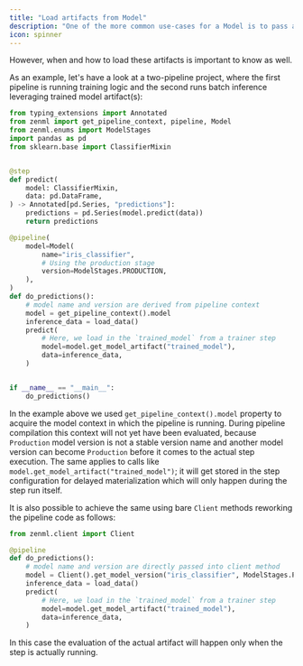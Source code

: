 ```yaml
---
title: "Load artifacts from Model"
description: "One of the more common use-cases for a Model is to pass artifacts between pipelines (a pattern we have seen [before](/versions/0.66.0/how-to/use-the-model-control-plane/connecting-artifacts-via-a-model))."
icon: spinner
---
```


However, when and how to load these artifacts is important to know as well.

As an example, let's have a look at a two-pipeline project, where the first pipeline is running training logic and the second runs batch inference leveraging trained model artifact(s):

```py
from typing_extensions import Annotated
from zenml import get_pipeline_context, pipeline, Model
from zenml.enums import ModelStages
import pandas as pd
from sklearn.base import ClassifierMixin


@step
def predict(
    model: ClassifierMixin,
    data: pd.DataFrame,
) -> Annotated[pd.Series, "predictions"]:
    predictions = pd.Series(model.predict(data))
    return predictions

@pipeline(
    model=Model(
        name="iris_classifier",
        # Using the production stage
        version=ModelStages.PRODUCTION,
    ),
)
def do_predictions():
    # model name and version are derived from pipeline context
    model = get_pipeline_context().model
    inference_data = load_data()
    predict(
        # Here, we load in the `trained_model` from a trainer step
        model=model.get_model_artifact("trained_model"),
        data=inference_data,
    )


if __name__ == "__main__":
    do_predictions()
```

In the example above we used `get_pipeline_context().model` property to acquire the model context in which the pipeline is running. During pipeline compilation this context will not yet have been evaluated, because `Production` model version is not a stable version name and another model version can become `Production` before it comes to the actual step execution. The same applies to calls like `model.get_model_artifact("trained_model")`; it will get stored in the step configuration for delayed materialization which will only happen during the step run itself.

It is also possible to achieve the same using bare `Client` methods reworking the pipeline code as follows:

```py
from zenml.client import Client

@pipeline
def do_predictions():
    # model name and version are directly passed into client method
    model = Client().get_model_version("iris_classifier", ModelStages.PRODUCTION)
    inference_data = load_data()
    predict(
        # Here, we load in the `trained_model` from a trainer step
        model=model.get_model_artifact("trained_model"),
        data=inference_data,
    )
```

In this case the evaluation of the actual artifact will happen only when the step is actually running.


